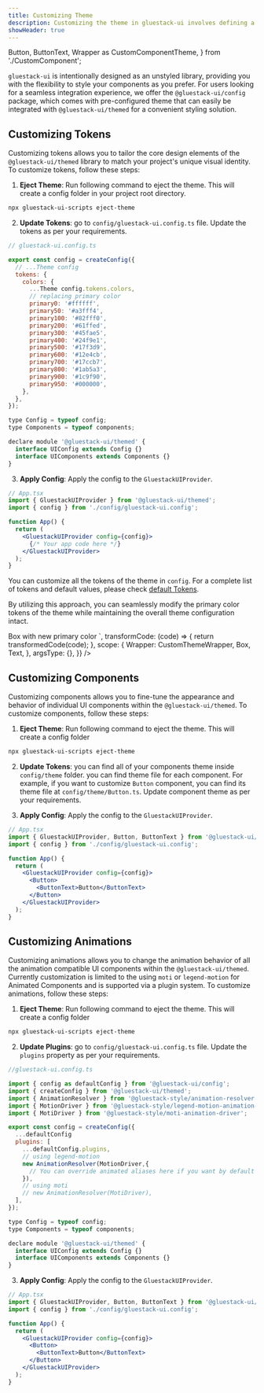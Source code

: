 ```yaml
---
title: Customizing Theme
description: Customizing the theme in gluestack-ui involves defining a theme configuration and applying it using GluestackUIProvider, enabling you to style your application's visual elements according to your design preferences.
showHeader: true
---
```


  Button,
  ButtonText,
  Wrapper as CustomComponentTheme,
} from './CustomComponent';

<Meta title="ui/Theme Configuration/Customizing Theme" />

`gluestack-ui` is intentionally designed as an unstyled library, providing you with the flexibility to style your components as you prefer. For users looking for a seamless integration experience, we offer the `@gluestack-ui/config` package, which comes with pre-configured theme that can easily be integrated with `@gluestack-ui/themed` for a convenient styling solution.

## Customizing Tokens

Customizing tokens allows you to tailor the core design elements of the `@gluestack-ui/themed` library to match your project's unique visual identity. To customize tokens, follow these steps:

1. **Eject Theme**: Run following command to eject the theme. This will create a config folder in your project root directory.

```bash
npx gluestack-ui-scripts eject-theme
```

2. **Update Tokens**: go to `config/gluestack-ui.config.ts` file. Update the tokens as per your requirements.

```jsx
// gluestack-ui.config.ts

export const config = createConfig({
  // ...Theme config
  tokens: {
    colors: {
      ...Theme config.tokens.colors,
      // replacing primary color
      primary0: '#ffffff',
      primary50: '#a3fff4',
      primary100: '#82fff0',
      primary200: '#61ffed',
      primary300: '#45fae5',
      primary400: '#24f9e1',
      primary500: '#17f3d9',
      primary600: '#12e4cb',
      primary700: '#17ccb7',
      primary800: '#1ab5a3',
      primary900: '#1c9f90',
      primary950: '#000000',
    },
  },
});

type Config = typeof config;
type Components = typeof components;

declare module '@gluestack-ui/themed' {
  interface UIConfig extends Config {}
  interface UIComponents extends Components {}
}

```

3. **Apply Config**: Apply the config to the `GluestackUIProvider`.

```jsx
// App.tsx
import { GluestackUIProvider } from '@gluestack-ui/themed';
import { config } from './config/gluestack-ui.config';

function App() {
  return (
    <GluestackUIProvider config={config}>
      {/* Your app code here */}
    </GluestackUIProvider>
  );
}
```

You can customize all the tokens of the theme in `config`. For a complete list of tokens and default values, please check [default Tokens](https://gluestack.io/ui/docs/theme-configuration/theme/default-tokens).

By utilizing this approach, you can seamlessly modify the primary color tokens of the theme while maintaining the overall theme configuration intact.

<AppProvider>
  <CodePreview
    showComponentRenderer={true}
    showArgsController={false}
    metaData={{
      code: `
<Box
  bg="$primary500"
  p="$5"
  rounded="$lg"
>
  <Text color="$primary700">
    Box with new primary color
  </Text>
</Box>
`,
      transformCode: (code) => {
        return transformedCode(code);
      },
      scope: {
        Wrapper: CustomThemeWrapper,
        Box,
        Text,
      },
      argsType: {},
    }}
  />
</AppProvider>

## Customizing Components

Customizing components allows you to fine-tune the appearance and behavior of individual UI components within the `@gluestack-ui/themed`. To customize components, follow these steps:

1. **Eject Theme**: Run following command to eject the theme. This will create a config folder

```bash
npx gluestack-ui-scripts eject-theme
```

2. **Update Tokens**: you can find all of your components theme inside `config/theme` folder. you can find theme file for each component. For example, if you want to customize `Button` component, you can find its theme file at `config/theme/Button.ts`. Update component theme as per your requirements.

3. **Apply Config**: Apply the config to the `GluestackUIProvider`.

```jsx
// App.tsx
import { GluestackUIProvider, Button, ButtonText } from '@gluestack-ui/themed';
import { config } from './config/gluestack-ui.config';

function App() {
  return (
    <GluestackUIProvider config={config}>
      <Button>
        <ButtonText>Button</ButtonText>
      </Button>
    </GluestackUIProvider>
  );
}
```

## Customizing Animations

Customizing animations allows you to change the animation behavior of all the animation compatible UI components within the `@gluestack-ui/themed`. Currently customization is limited to the using `moti` or `legend-motion` for Animated Components and is supported via a plugin system. To customize animations, follow these steps:

1. **Eject Theme**: Run following command to eject the theme. This will create a config folder

```bash
npx gluestack-ui-scripts eject-theme
```

2. **Update Plugins**: go to `config/gluestack-ui.config.ts` file. Update the `plugins` property as per your requirements.

```jsx
//gluestack-ui.config.ts

import { config as defaultConfig } from '@gluestack-ui/config';
import { createConfig } from '@gluestack-ui/themed';
import { AnimationResolver } from '@gluestack-style/animation-resolver';
import { MotionDriver } from '@gluestack-style/legend-motion-animation-driver';
import { MotiDriver } from '@gluestack-style/moti-animation-driver';

export const config = createConfig({
  ...defaultConfig
  plugins: [
    ...defaultConfig.plugins,
    // using legend-motion
    new AnimationResolver(MotionDriver,{
      // You can override animated aliases here if you want by default driver have support for all the animated components aliases required.
    }),
    // using moti
    // new AnimationResolver(MotiDriver),
  ],
});

type Config = typeof config;
type Components = typeof components;

declare module '@gluestack-ui/themed' {
  interface UIConfig extends Config {}
  interface UIComponents extends Components {}
}

```

3. **Apply Config**: Apply the config to the `GluestackUIProvider`.

```jsx
// App.tsx
import { GluestackUIProvider, Button, ButtonText } from '@gluestack-ui/themed';
import { config } from './config/gluestack-ui.config';

function App() {
  return (
    <GluestackUIProvider config={config}>
      <Button>
        <ButtonText>Button</ButtonText>
      </Button>
    </GluestackUIProvider>
  );
}
```
